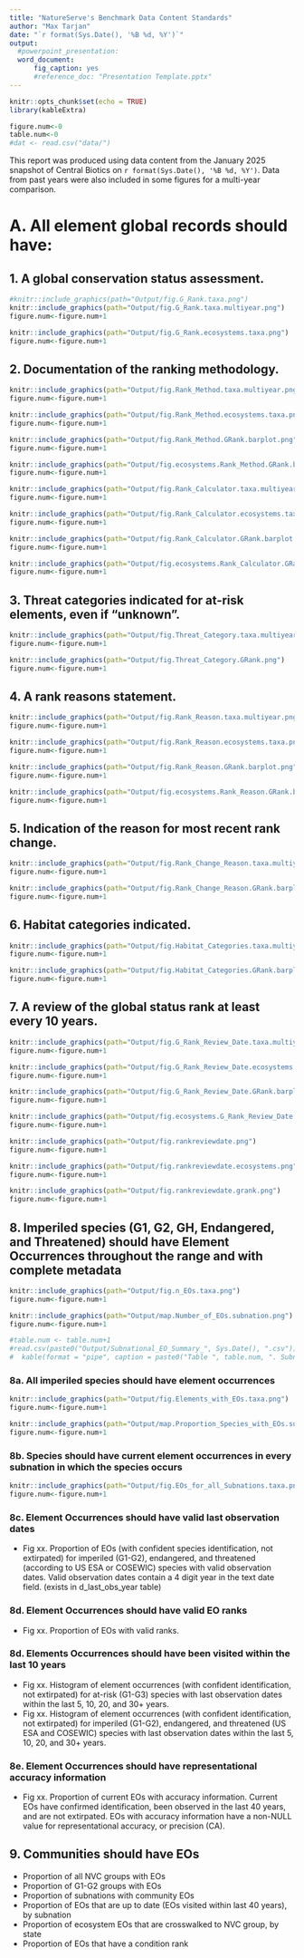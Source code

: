 ```yaml
---
title: "NatureServe's Benchmark Data Content Standards"
author: "Max Tarjan"
date: "`r format(Sys.Date(), '%B %d, %Y')`"
output:
  #powerpoint_presentation:
  word_document:
      fig_caption: yes
      #reference_doc: "Presentation Template.pptx"
---
```


```r
knitr::opts_chunk$set(echo = TRUE)
library(kableExtra)
```

```r
figure.num<-0
table.num<-0
#dat <- read.csv("data/")
```

This report was produced using data content from the January 2025 snapshot of Central Biotics on `r format(Sys.Date(), '%B %d, %Y')`. Data from past years were also included in some figures for a multi-year comparison.

# A. All element global records should have: 

## 1. A global conservation status assessment. 

```r
#knitr::include_graphics(path="Output/fig.G_Rank.taxa.png")
knitr::include_graphics(path="Output/fig.G_Rank.taxa.multiyear.png")
figure.num<-figure.num+1
```

```r
knitr::include_graphics(path="Output/fig.G_Rank.ecosystems.taxa.png")
figure.num<-figure.num+1
```

## 2. Documentation of the ranking methodology.

```r
knitr::include_graphics(path="Output/fig.Rank_Method.taxa.multiyear.png")
figure.num<-figure.num+1
```

```r
knitr::include_graphics(path="Output/fig.Rank_Method.ecosystems.taxa.png")
figure.num<-figure.num+1
```

```r
knitr::include_graphics(path="Output/fig.Rank_Method.GRank.barplot.png")
figure.num<-figure.num+1
```

```r
knitr::include_graphics(path="Output/fig.ecosystems.Rank_Method.GRank.barplot.png")
figure.num<-figure.num+1
```

```r
knitr::include_graphics(path="Output/fig.Rank_Calculator.taxa.multiyear.png")
figure.num<-figure.num+1
```

```r
knitr::include_graphics(path="Output/fig.Rank_Calculator.ecosystems.taxa.png")
figure.num<-figure.num+1
```

```r
knitr::include_graphics(path="Output/fig.Rank_Calculator.GRank.barplot.png")
figure.num<-figure.num+1
```

```r
knitr::include_graphics(path="Output/fig.ecosystems.Rank_Calculator.GRank.barplot.png")
figure.num<-figure.num+1
```

## 3. Threat categories indicated for at-risk elements, even if “unknown”.

```r
knitr::include_graphics(path="Output/fig.Threat_Category.taxa.multiyear.png")
figure.num<-figure.num+1
```

```r
knitr::include_graphics(path="Output/fig.Threat_Category.GRank.png")
figure.num<-figure.num+1
```

## 4. A rank reasons statement.

```r
knitr::include_graphics(path="Output/fig.Rank_Reason.taxa.multiyear.png")
figure.num<-figure.num+1
```

```r
knitr::include_graphics(path="Output/fig.Rank_Reason.ecosystems.taxa.png")
figure.num<-figure.num+1
```

```r
knitr::include_graphics(path="Output/fig.Rank_Reason.GRank.barplot.png")
figure.num<-figure.num+1
```

```r
knitr::include_graphics(path="Output/fig.ecosystems.Rank_Reason.GRank.barplot.png")
figure.num<-figure.num+1
```

## 5. Indication of the reason for most recent rank change. 

```r
knitr::include_graphics(path="Output/fig.Rank_Change_Reason.taxa.multiyear.png")
figure.num<-figure.num+1
```

```r
knitr::include_graphics(path="Output/fig.Rank_Change_Reason.GRank.barplot.png")
figure.num<-figure.num+1
```

## 6. Habitat categories indicated. 

```r
knitr::include_graphics(path="Output/fig.Habitat_Categories.taxa.multiyear.png")
figure.num<-figure.num+1
```

```r
knitr::include_graphics(path="Output/fig.Habitat_Categories.GRank.barplot.png")
figure.num<-figure.num+1
```


## 7. A review of the global status rank at least every 10 years. 

```r
knitr::include_graphics(path="Output/fig.G_Rank_Review_Date.taxa.multiyear.png")
figure.num<-figure.num+1
```

```r
knitr::include_graphics(path="Output/fig.G_Rank_Review_Date.ecosystems.taxa.png")
figure.num<-figure.num+1
```

```r
knitr::include_graphics(path="Output/fig.G_Rank_Review_Date.GRank.barplot.png")
figure.num<-figure.num+1
```

```r
knitr::include_graphics(path="Output/fig.ecosystems.G_Rank_Review_Date.GRank.barplot.png")
figure.num<-figure.num+1
```

```r
knitr::include_graphics(path="Output/fig.rankreviewdate.png")
figure.num<-figure.num+1
```

```r
knitr::include_graphics(path="Output/fig.rankreviewdate.ecosystems.png")
figure.num<-figure.num+1
```

```r
knitr::include_graphics(path="Output/fig.rankreviewdate.grank.png")
figure.num<-figure.num+1
```

## 8. Imperiled species (G1, G2, GH, Endangered, and Threatened) should have Element Occurrences throughout the range and with complete metadata
```r
knitr::include_graphics(path="Output/fig.n_EOs.taxa.png")
figure.num<-figure.num+1
```

```r
knitr::include_graphics(path="Output/map.Number_of_EOs.subnation.png")
figure.num<-figure.num+1
```

```r
#table.num <- table.num+1
#read.csv(paste0("Output/Subnational_EO_Summary_", Sys.Date(), ".csv")) %>%
#  kable(format = "pipe", caption = paste0("Table ", table.num, ". Subnational EO Summary"))
```


### 8a. All imperiled species should have element occurrences
```r
knitr::include_graphics(path="Output/fig.Elements_with_EOs.taxa.png")
figure.num<-figure.num+1
```

```r
knitr::include_graphics(path="Output/map.Proportion_Species_with_EOs.subnation.png")
figure.num<-figure.num+1
```

### 8b. Species should have current element occurrences in every subnation in which the species occurs
```r
knitr::include_graphics(path="Output/fig.EOs_for_all_Subnations.taxa.png")
figure.num<-figure.num+1
```

### 8c. Element Occurrences should have valid last observation dates
- Fig xx. Proportion of EOs (with confident species identification, not extirpated) for imperiled (G1-G2), endangered, and threatened  (according to US ESA or COSEWIC) species with valid observation dates. Valid observation dates contain a 4 digit year in the text date field. (exists in d_last_obs_year table)

### 8d. Element Occurrences should have valid EO ranks
- Fig xx. Proportion of EOs with valid ranks.

### 8d. Elements Occurrences should have been visited within the last 10 years
- Fig xx. Histogram of element occurrences (with confident identification, not extirpated) for at-risk (G1-G3) species with last observation dates within the last 5, 10, 20, and 30+ years.
- Fig xx. Histogram of element occurrences (with confident identification, not extirpated) for imperiled (G1-G2), endangered, and threatened (US ESA and COSEWIC) species with last observation dates within the last 5, 10, 20, and 30+ years.

### 8e. Element Occurrences should have representational accuracy information
- Fig xx. Proportion of current EOs with accuracy information. Current EOs have confirmed identification, been observed in the last 40 years, and are not extirpated. EOs with accuracy information have a non-NULL value for representational accuracy, or precision (CA).

## 9. Communities should have EOs
- Proportion of all NVC groups with EOs
- Proportion of G1-G2 groups with EOs
- Proportion of subnations with community EOs 
- Proportion of EOs that are up to date (EOs visited within last 40 years), by subnation 
- Proportion of ecosystem EOs that are crosswalked to NVC group, by state
- Proportion of EOs that have a condition rank